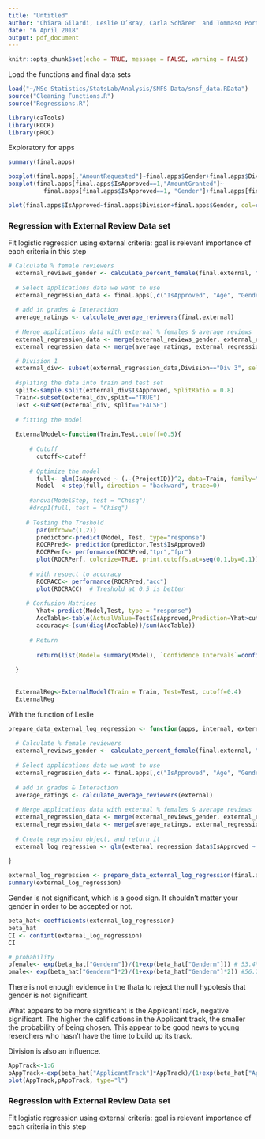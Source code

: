 ```yaml
---
title: "Untitled"
author: "Chiara Gilardi, Leslie O’Bray, Carla Schärer  and Tommaso Portaluri"
date: "6 April 2018"
output: pdf_document
---
```


```r
knitr::opts_chunk$set(echo = TRUE, message = FALSE, warning = FALSE)
```

Load the functions and final data sets

```r
load("~/MSc Statistics/StatsLab/Analysis/SNFS Data/snsf_data.RData")
source("Cleaning Functions.R")
source("Regressions.R")

library(caTools)
library(ROCR)
library(pROC)

```

Exploratory for apps

```r
summary(final.apps)


```

```r
boxplot(final.apps[,"AmountRequested"]~final.apps$Gender+final.apps$Division)
boxplot(final.apps[final.apps$IsApproved==1,"AmountGranted"]~
          final.apps[final.apps$IsApproved==1, "Gender"]+final.apps[final.apps$IsApproved==1,"Division"])

plot(final.apps$IsApproved~final.apps$Division+final.apps$Gender, col=c(2,3))

```
### Regression with External Review Data set

Fit logistic regression using external criteria: goal is relevant importance of each criteria in this step


```r

# Calculate % female reviewers
  external_reviews_gender <- calculate_percent_female(final.external, "ReviewerGender")
  
  # Select applications data we want to use
  external_regression_data <- final.apps[,c("IsApproved", "Age", "Gender", "Division", "ProjectID")]
  
  # add in grades & Interaction
  average_ratings <- calculate_average_reviewers(final.external)
  
  # Merge applications data with external % females & average reviews
  external_regression_data <- merge(external_reviews_gender, external_regression_data, by="ProjectID")
  external_regression_data <- merge(average_ratings, external_regression_data, by="ProjectID")

  # Division 1
  external_div<- subset(external_regression_data,Division=="Div 3", select = -Division)
   
  #spliting the data into train and test set
  split<-sample.split(external_div$IsApproved, SplitRatio = 0.8)
  Train<-subset(external_div,split=="TRUE")
  Test <-subset(external_div, split=="FALSE") 
   
  # fitting the model
  
  ExternalModel<-function(Train,Test,cutoff=0.5){
    
      # Cutoff
        cutoff<-cutoff
    
      # Optimize the model
        full<- glm(IsApproved ~ (.-(ProjectID))^2, data=Train, family="binomial")
        Model  <-step(full, direction = "backward", trace=0)
  
      #anova(ModelStep, test = "Chisq")
      #drop1(full, test = "Chisq")
  
     # Testing the Treshold
        par(mfrow=c(1,2))
        predictor<-predict(Model, Test, type="response")
        ROCRPred<- prediction(predictor,Test$IsApproved)
        ROCRPerf<- performance(ROCRPred,"tpr","fpr")
        plot(ROCRPerf, colorize=TRUE, print.cutoffs.at=seq(0,1,by=0.1))
  
      # with respect to accuracy
        ROCRACC<- performance(ROCRPred,"acc")
        plot(ROCRACC)  # Treshold at 0.5 is better
  
     # Confusion Matrices
        Yhat<-predict(Model,Test, type = "response")
        AccTable<-table(ActualValue=Test$IsApproved,Prediction=Yhat>cutoff)
        accuracy<-(sum(diag(AccTable))/sum(AccTable))
      
      # Return
        
        return(list(Model= summary(Model), `Confidence Intervals`=confint(Model), `Confusion Matrix`=AccTable, Accuracy=paste(round(accuracy,2)*100,"%")))
  
  }
 
  
  ExternalReg<-ExternalModel(Train = Train, Test=Test, cutoff=0.4)
  ExternalReg
```

With the function of Leslie

```r
prepare_data_external_log_regression <- function(apps, internal, external) {
  
  # Calculate % female reviewers
  external_reviews_gender <- calculate_percent_female(final.external, "ReviewerGender")
  
  # Select applications data we want to use
  external_regression_data <- final.apps[,c("IsApproved", "Age", "Gender", "Division", "ProjectID")]
  
  # add in grades & Interaction
  average_ratings <- calculate_average_reviewers(external)
  
  # Merge applications data with external % females & average reviews
  external_regression_data <- merge(external_reviews_gender, external_regression_data, by="ProjectID")
  external_regression_data <- merge(average_ratings, external_regression_data, by="ProjectID")
  
  # Create regression object, and return it 
  external_log_regression <- glm(external_regression_data$IsApproved ~ .-(ProjectID), data=external_regression_data, family="binomial")
  
}

external_log_regression <- prepare_data_external_log_regression(final.apps, final.internal, final.external)
summary(external_log_regression)
```

Gender is not significant, which is a good sign. It shouldn't matter your gender in order to be accepted or not.



```r

beta_hat<-coefficients(external_log_regression)
beta_hat
CI <- confint(external_log_regression)
CI

# probability
pfemale<- exp(beta_hat["Genderm"])/(1+exp(beta_hat["Genderm"])) # 53.4%
pmale<- exp(beta_hat["Genderm"]*2)/(1+exp(beta_hat["Genderm"]*2)) #56.7%

```
There is not enough evidence in the thata to reject the null hypotesis that gender is not significant.

What appears to be more significant is the ApplicantTrack, negative significant. The higher the califications in the Applicant track, the smaller the probability of being chosen. This appear to be good news to young reserchers who hasn't have the time to build up its track.

Division is also an influence.
```r
AppTrack<-1:6
pAppTrack<-exp(beta_hat["ApplicantTrack"]*AppTrack)/(1+exp(beta_hat["ApplicantTrack"]*AppTrack))
plot(AppTrack,pAppTrack, type="l")

```



### Regression with External Review Data set

Fit logistic regression using external criteria: goal is relevant importance of each criteria in this step

```r

```

